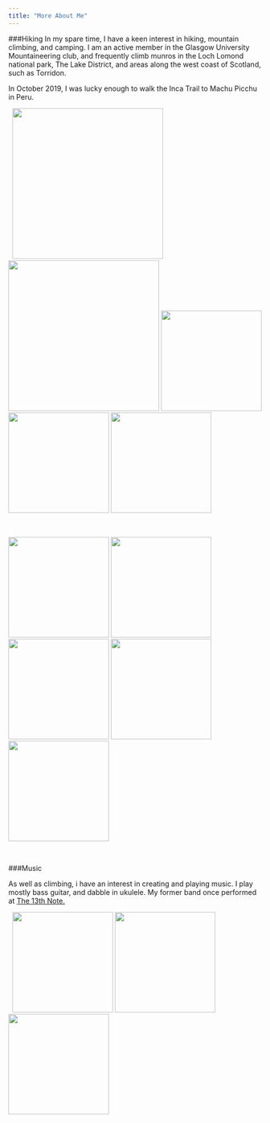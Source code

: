 ```yaml
---
title: "More About Me"
---
```


###Hiking
In my spare time, I have a keen interest in hiking, mountain climbing, and camping. I am an active member in the Glasgow University Mountaineering club, and frequently climb munros in the Loch Lomond national park, The Lake District, and areas along the west coast of Scotland, such as Torridon. 

In October 2019, I was lucky enough to walk the Inca Trail to Machu Picchu in Peru. 

&nbsp;
<img src="lake.district.png" width="300px">
<img src="Torridon.jpg" width="300px">
<img src="Cobbler.png" width="200px">
<img src="Skye.jpg" width="200px">
<img src="Dexter.png" width="200px">

&nbsp;

<img src="peru1.jpg" width="200px">
<img src="peru3.jpg" width="200px">
<img src="peru4.jpg" width="200px">
<img src="peru5.jpg" width="200px">
<img src="peru6.jpg" width="200px">


&nbsp;

###Music

As well as climbing, i have an interest in creating and playing music. I play mostly bass guitar, and dabble in ukulele. My former band once performed at [The 13th Note.](http://13thnote.co.uk/) 

&nbsp;
<img src="Gig.1.png" width="200px">
<img src="Gig.2.png" width="200px">
<img src="Gig.3.png" width="200px">

